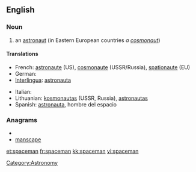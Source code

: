 ==English==

===Noun===
{{en-noun|spacemen}}

# an [[astronaut]] (in Eastern European countries ''a [[cosmonaut]]'')

====Translations====
{{trans-top}}
* French: [[astronaute]] (US), [[cosmonaute]] (USSR/Russia), [[spationaute]] (EU)
* German: {{t+|de|Raumfahrer}}
* [[Interlingua]]: [[astronauta]]
{{trans-mid}}
* Italian: {{t-|it|astronauta}}
* Lithuanian: [[kosmonautas]] {{m}} (USSR, Russia), [[astronautas]] {{m}} {{US}}
* Spanish: [[astronauta]], hombre del espacio
{{trans-bottom}}

===Anagrams===
* {{alphagram|aacemnps}}
* [[manscape#English|manscape]]

[[Category:Astronomy]]

[[et:spaceman]]
[[fr:spaceman]]
[[kk:spaceman]]
[[vi:spaceman]]